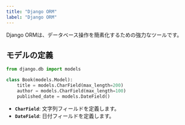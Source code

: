 ```yaml
---
title: "Django ORM"
label: "Django ORM"
---
```


Django ORMは、データベース操作を簡素化するための強力なツールです。

## モデルの定義

```python
from django.db import models

class Book(models.Model):
    title = models.CharField(max_length=200)
    author = models.CharField(max_length=100)
    published_date = models.DateField()
```

- **`CharField`**: 文字列フィールドを定義します。
- **`DateField`**: 日付フィールドを定義します。
